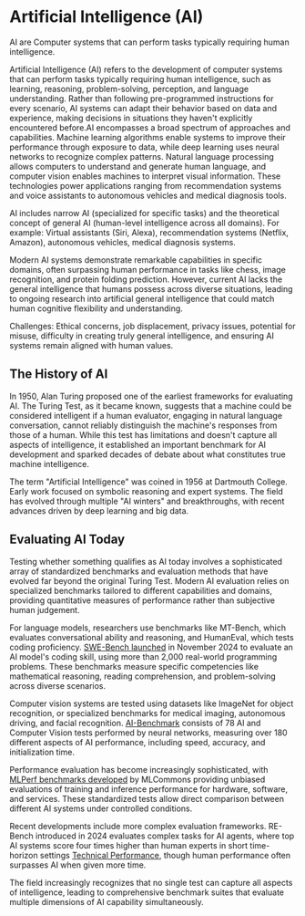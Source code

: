 
<StructuredData
  title="Artificial Intelligence (AI)"
  description="Computer systems that can perform tasks typically requiring human intelligence. AI refers to the development of computer systems that can perform tasks typically requiring human intelligence, such as learning, reasoning, problem-solving, perception, and language understanding."
  url="https://ai-glossary.com/A/artificial-intelligence"
/>

# Artificial Intelligence (AI)

AI are Computer systems that can perform tasks typically requiring human intelligence.

Artificial Intelligence (AI) refers to the development of computer systems that can perform tasks typically requiring human intelligence, such as learning, reasoning, problem-solving, perception, and language understanding. Rather than following pre-programmed instructions for every scenario, AI systems can adapt their behavior based on data and experience, making decisions in situations they haven't explicitly encountered before.AI encompasses a broad spectrum of approaches and capabilities. Machine learning algorithms enable systems to improve their performance through exposure to data, while deep learning uses neural networks to recognize complex patterns. Natural language processing allows computers to understand and generate human language, and computer vision enables machines to interpret visual information. These technologies power applications ranging from recommendation systems and voice assistants to autonomous vehicles and medical diagnosis tools.

AI includes narrow AI (specialized for specific tasks) and the theoretical concept of general AI (human-level intelligence across all domains). For example: Virtual assistants (Siri, Alexa), recommendation systems (Netflix, Amazon), autonomous vehicles, medical diagnosis systems.

Modern AI systems demonstrate remarkable capabilities in specific domains, often surpassing human performance in tasks like chess, image recognition, and protein folding prediction. However, current AI lacks the general intelligence that humans possess across diverse situations, leading to ongoing research into artificial general intelligence that could match human cognitive flexibility and understanding.

Challenges: Ethical concerns, job displacement, privacy issues, potential for misuse, difficulty in creating truly general intelligence, and ensuring AI systems remain aligned with human values.

## The History of AI

In 1950, Alan Turing proposed one of the earliest frameworks for evaluating AI. The Turing Test, as it became known, suggests that a machine could be considered intelligent if a human evaluator, engaging in natural language conversation, cannot reliably distinguish the machine's responses from those of a human. While this test has limitations and doesn't capture all aspects of intelligence, it established an important benchmark for AI development and sparked decades of debate about what constitutes true machine intelligence.

The term "Artificial Intelligence" was coined in 1956 at Dartmouth College. Early work focused on symbolic reasoning and expert systems. The field has evolved through multiple "AI winters" and breakthroughs, with recent advances driven by deep learning and big data.

## Evaluating AI Today

Testing whether something qualifies as AI today involves a sophisticated array of standardized benchmarks and evaluation methods that have evolved far beyond the original Turing Test. Modern AI evaluation relies on specialized benchmarks tailored to different capabilities and domains, providing quantitative measures of performance rather than subjective human judgement.

For language models, researchers use benchmarks like MT-Bench, which evaluates conversational ability and reasoning, and HumanEval, which tests coding proficiency. [SWE-Bench launched](https://www.technologyreview.com/2025/05/08/1116192/how-to-build-a-better-ai-benchmark/) in November 2024 to evaluate an AI model's coding skill, using more than 2,000 real-world programming problems. These benchmarks measure specific competencies like mathematical reasoning, reading comprehension, and problem-solving across diverse scenarios.

Computer vision systems are tested using datasets like ImageNet for object recognition, or specialized benchmarks for medical imaging, autonomous driving, and facial recognition. [AI-Benchmark](https://ai-benchmark.com/tests.html) consists of 78 AI and Computer Vision tests performed by neural networks, measuring over 180 different aspects of AI performance, including speed, accuracy, and initialization time.

Performance evaluation has become increasingly sophisticated, with [MLPerf benchmarks developed](https://www.nvidia.com/en-us/data-center/resources/mlperf-benchmarks/) by MLCommons providing unbiased evaluations of training and inference performance for hardware, software, and services. These standardized tests allow direct comparison between different AI systems under controlled conditions.

Recent developments include more complex evaluation frameworks. RE-Bench introduced in 2024 evaluates complex tasks for AI agents, where top AI systems score four times higher than human experts in short time-horizon settings [Technical Performance](https://hai.stanford.edu/ai-index/2025-ai-index-report/technical-performance), though human performance often surpasses AI when given more time.

The field increasingly recognizes that no single test can capture all aspects of intelligence, leading to comprehensive benchmark suites that evaluate multiple dimensions of AI capability simultaneously.